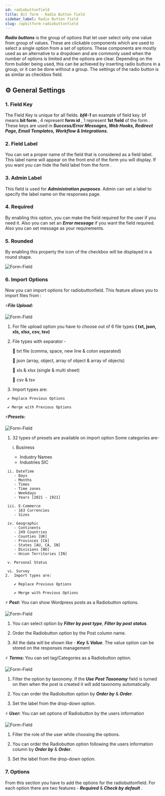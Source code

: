 ```yaml
---
id: radiobuttonfield
title: Bit form - Radio Button field
sidebar_label: Radio Button field
slug: /wpbitform-radiobuttonfield
---
```



***Radio buttons*** is the group of options that let user select only one value from group of values. These are clickable components which are used to select a single option from a set of options. These components are mostly used as an alternative to a dropdown and are commonly used when the number of options is limited and the options are clear. Depending on the form builder being used, this can be achieved by inserting radio buttons in a group, or it can be done without a group. The settings of the radio button is as similar as checkbox field.

## ⚙ General Settings 

### 1. Field Key
 The Field Key is unique for all fields. **_bf4-1_** an example of field key. bf means **bit form** , 4 represent **form id** , 1 represent **1st field** of the form . These keys are used in **_Success/Error Messages, Web Hooks, Redirect Page, Email Templates, Workflow & Integrations._**
### 2. Field Label
 You can set a proper name of the field that is considered as a field label. This label name will appear on the front end of the form you will display. If you want you can hide the field label from the form .
### 3. Admin Label
 This field is used for **_Administration purposes_**. Admin can set a label to specify the label name on the responses page.
### 4. Required
 By enabling this option, you can make the field required for the user if you need it. Also you can set an **_Error message_** if you want the field required. Also you can set message as your requirements.
### 5. Rounded
 By enabling this property the icon of the checkbox will be displayed in a round shape.
   <br />



 <Image src="Field-Types/Radiobutton-Bit-Form" alt="Form-Field" w="1900" h="400" />


### 6. Import Options
 Now you can import options for radiobuttonfield. This feature allows you to import files from :

   

   ⚡**_File Upload:_**

   <Image
     src="Field-Types/Radiobutton-Bit-Form2"
     alt="Form-Field"
     w="1900"
     h="400"
   />

   1. For file upload option you have to choose out of 6 file types **( txt, json,
      xls, xlsx, csv, tsv)**
   2. File types with separator -

      🔰 txt file (comma, space, new line & colon separated)

      🔰 json (array, object, array of object & array of objects)

      🔰 xls & xlsx (single & multi sheet)

      🔰 csv & tsv

   3. Import types are:

     ✔ Replace Previous Options

     ✔ Merge with Previous Options

     
⚡**_Presets:_**

 <Image
     src="Field-Types/Radiobutton-Bit-Form3"
     alt="Form-Field"
     w="1900"
     h="400"
   />

   1. 32 types of presets are available on import option
        Some categories are-
        
        i. Business 
        - Industry Names
        - Industries SIC

     ii. DateTime 
        - Days
        - Months
        - Times
        - Time zones
        - Weekdays
        - Years [2021 - 1921]

     iii. E-Commerce 
        - 163 Currencies
        - Sizes

     iv. Geographic 
        - Continents
        - 249 Countries
        - Counties [UK]
        - Provinces [CA]
        - States [AU, CA, IN]
        - Divisions [BD]
        - Union Territories [IN]
        
     v. Personal Status

     vi. Survey
    2.  Import types are: 

        ✔ Replace Previous Options

        ✔ Merge with Previous Options
        

⚡ ***Post:***     You can show Wordpress posts as a Radiobutton options.

 <Image
     src="Field-Types/Radiobutton-Bit-Form4"
     alt="Form-Field"
     w="1900"
     h="400"
   />
   <br/>


1. You can select option by  ***Filter by post type***, ***Filter by post status***.

2. Order the Radiobutton option by the Post column name.

3. All the data will be shown like - ***Key*** & ***Value***. The value option can be stored on the responses management 


⚡ ***Terms:***
You can set tag/Categories as a Radiobutton option.

<Image
     src="Field-Types/Radiobutton-Bit-Form5"
     alt="Form-Field"
     w="1900"
     h="400"
   />
   <br/>

   1. Filter the option by taxonomy. If the ***Use Post Taxonomy*** field is turned on then when the post is created it will add taxonomy automatically.

   2. You can order the Radiobutton option by ***Order by*** &  ***Order***.

   3. Set the label from the drop-down option. 

⚡ ***User:***
    You can set options of Radiobutton by the users information

 <Image
     src="Field-Types/Radiobutton-Bit-Form6"
     alt="Form-Field"
     w="1900"
     h="400"
   />
   <br/>

   1. Filter the role of the user while choosing the options.

   2. You can order the Radiobutton option following the users information column by ***Order by*** &  ***Order***.

   3. Set the label from the drop-down option.



### 7.  Options 
From this section you have to add the options for the radiobuttonfield. For each option there are two features - ***Required*** & ***Check by default*** .

